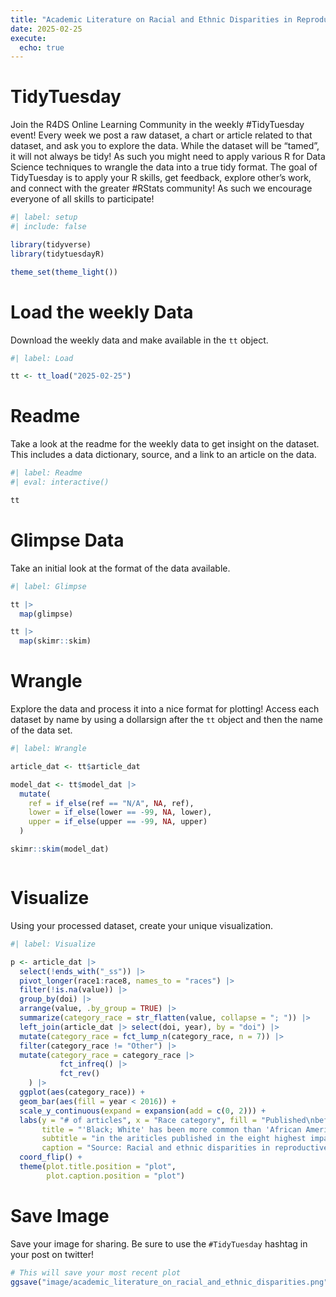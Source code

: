 ```yaml
---
title: "Academic Literature on Racial and Ethnic Disparities in Reproductive Medicine in the US"
date: 2025-02-25
execute: 
  echo: true
---
```


# TidyTuesday

Join the R4DS Online Learning Community in the weekly #TidyTuesday event!
Every week we post a raw dataset, a chart or article related to that dataset, and ask you to explore the data.
While the dataset will be “tamed”, it will not always be tidy! As such you might need to apply various R for Data Science techniques to wrangle the data into a true tidy format.
The goal of TidyTuesday is to apply your R skills, get feedback, explore other’s work, and connect with the greater #RStats community!
As such we encourage everyone of all skills to participate!

```r
#| label: setup
#| include: false

library(tidyverse)
library(tidytuesdayR)

theme_set(theme_light())
```

# Load the weekly Data

Download the weekly data and make available in the `tt` object.

```r
#| label: Load

tt <- tt_load("2025-02-25")
```

# Readme

Take a look at the readme for the weekly data to get insight on the dataset.
This includes a data dictionary, source, and a link to an article on the data.

```r
#| label: Readme
#| eval: interactive()

tt

```

# Glimpse Data

Take an initial look at the format of the data available.

```r
#| label: Glimpse

tt |> 
  map(glimpse)

```

```r
tt |> 
  map(skimr::skim)
```

# Wrangle

Explore the data and process it into a nice format for plotting! Access each dataset by name by using a dollarsign after the `tt` object and then the name of the data set.

```r
#| label: Wrangle

article_dat <- tt$article_dat

model_dat <- tt$model_dat |> 
  mutate(
    ref = if_else(ref == "N/A", NA, ref),
    lower = if_else(lower == -99, NA, lower),
    upper = if_else(upper == -99, NA, upper)
  )

skimr::skim(model_dat)
```

```r
```

# Visualize

Using your processed dataset, create your unique visualization.

```r
#| label: Visualize

p <- article_dat |> 
  select(!ends_with("_ss")) |> 
  pivot_longer(race1:race8, names_to = "races") |> 
  filter(!is.na(value)) |> 
  group_by(doi) |> 
  arrange(value, .by_group = TRUE) |> 
  summarize(category_race = str_flatten(value, collapse = "; ")) |> 
  left_join(article_dat |> select(doi, year), by = "doi") |> 
  mutate(category_race = fct_lump_n(category_race, n = 7)) |> 
  filter(category_race != "Other") |> 
  mutate(category_race = category_race |> 
           fct_infreq() |> 
           fct_rev()
    ) |> 
  ggplot(aes(category_race)) +
  geom_bar(aes(fill = year < 2016)) +
  scale_y_continuous(expand = expansion(add = c(0, 2))) +
  labs(y = "# of articles", x = "Race category", fill = "Published\nbefore 2016",
       title = "'Black; White' has been more common than 'African American; White'\nsince 2016",
       subtitle = "in the ariticles published in the eight highest impact peer-reviewed\nObstetrics and Gynecology journals from January 1, 2010 through June 30, 2023",
       caption = "Source: Racial and ethnic disparities in reproductive medicine in the United States:\na narrative review of contemporary high-quality evidence") +
  coord_flip() +
  theme(plot.title.position = "plot",
        plot.caption.position = "plot")

```

# Save Image

Save your image for sharing. Be sure to use the `#TidyTuesday` hashtag in your post on twitter! 

```r

# This will save your most recent plot
ggsave("image/academic_literature_on_racial_and_ethnic_disparities.png", p, width = 7, height = 5)
```

